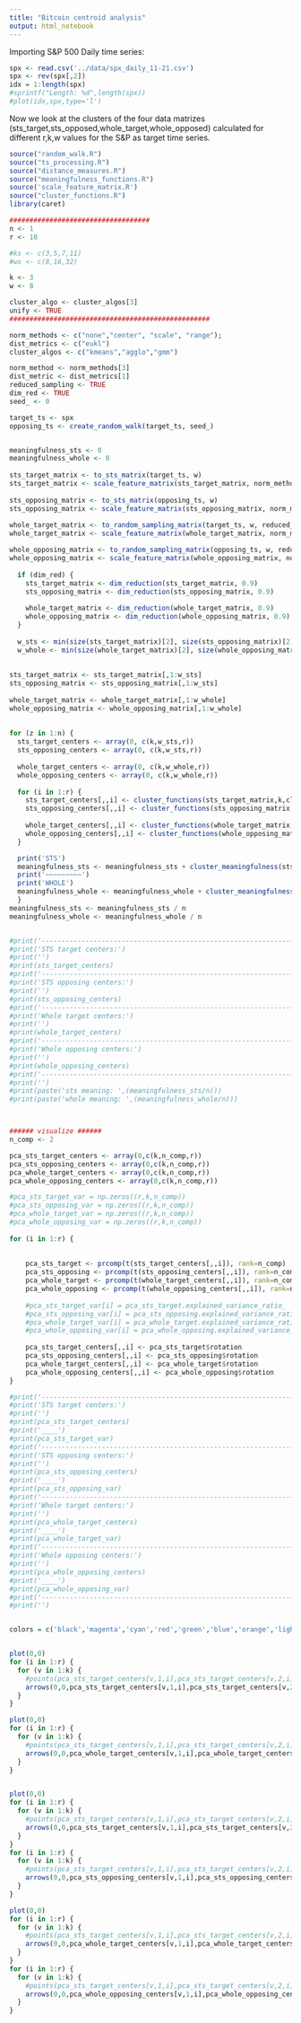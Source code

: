 ```yaml
---
title: "Bitcoin centroid analysis"
output: html_notebook
---
```

Importing S&P 500 Daily time series:

```r
spx <- read.csv('../data/spx_daily_11-21.csv')
spx <- rev(spx[,2])
idx = 1:length(spx)
#sprintf("Length: %d",length(spx))
#plot(idx,spx,type='l')
```

Now we look at the clusters of the four data matrizes (sts_target,sts_opposed,whole_target,whole_opposed) calculated for different r,k,w values for the S&P as target time series.
```r
source("random_walk.R")
source("ts_processing.R")
source("distance_measures.R")
source("meaningfulness_functions.R")
source('scale_feature_matrix.R')
source("cluster_functions.R")
library(caret)

###################################
n <- 1
r <- 10

#ks <- c(3,5,7,11)
#ws <- c(8,16,32)

k <- 3
w <- 8

cluster_algo <- cluster_algos[3]
unify <- TRUE
##################################################

norm_methods <- c("none","center", "scale", "range");
dist_metrics <- c("eukl")
cluster_algos <- c("kmeans","agglo","gmm")

norm_method <- norm_methods[3]
dist_metric <- dist_metrics[1]
reduced_sampling <- TRUE
dim_red <- TRUE
seed_ <- 0

target_ts <- spx
opposing_ts <- create_random_walk(target_ts, seed_)


meaningfulness_sts <- 0
meaningfulness_whole <- 0
  
sts_target_matrix <- to_sts_matrix(target_ts, w)
sts_target_matrix <- scale_feature_matrix(sts_target_matrix, norm_method)
  
sts_opposing_matrix <- to_sts_matrix(opposing_ts, w)
sts_opposing_matrix <- scale_feature_matrix(sts_opposing_matrix, norm_method)
  
whole_target_matrix <- to_random_sampling_matrix(target_ts, w, reduced_sampling, seed_)
whole_target_matrix <- scale_feature_matrix(whole_target_matrix, norm_method)

whole_opposing_matrix <- to_random_sampling_matrix(opposing_ts, w, reduced_sampling, seed_)
whole_opposing_matrix <- scale_feature_matrix(whole_opposing_matrix, norm_method)
  
  if (dim_red) {
    sts_target_matrix <- dim_reduction(sts_target_matrix, 0.9)
    sts_opposing_matrix <- dim_reduction(sts_opposing_matrix, 0.9)
    
    whole_target_matrix <- dim_reduction(whole_target_matrix, 0.9)
    whole_opposing_matrix <- dim_reduction(whole_opposing_matrix, 0.9)
  }
  
  w_sts <- min(size(sts_target_matrix)[2], size(sts_opposing_matrix)[2])
  w_whole <- min(size(whole_target_matrix)[2], size(whole_opposing_matrix)[2])
  
  
sts_target_matrix <- sts_target_matrix[,1:w_sts]
sts_opposing_matrix <- sts_opposing_matrix[,1:w_sts]
  
whole_target_matrix <- whole_target_matrix[,1:w_whole]
whole_opposing_matrix <- whole_opposing_matrix[,1:w_whole]
  
  
for (z in 1:n) {
  sts_target_centers <- array(0, c(k,w_sts,r))
  sts_opposing_centers <- array(0, c(k,w_sts,r))
    
  whole_target_centers <- array(0, c(k,w_whole,r))
  whole_opposing_centers <- array(0, c(k,w_whole,r))
    
  for (i in 1:r) {
    sts_target_centers[,,i] <- cluster_functions(sts_target_matrix,k,cluster_algo,unify)
    sts_opposing_centers[,,i] <- cluster_functions(sts_opposing_matrix,k,cluster_algo,unify)
      
    whole_target_centers[,,i] <- cluster_functions(whole_target_matrix,k,cluster_algo,unify)
    whole_opposing_centers[,,i] <- cluster_functions(whole_opposing_matrix,k,cluster_algo,unify)
  }

  print('STS')  
  meaningfulness_sts <- meaningfulness_sts + cluster_meaningfulness(sts_target_centers, sts_opposing_centers, dist_metric)
  print('~~~~~~~~~')
  print('WHOLE')
  meaningfulness_whole <- meaningfulness_whole + cluster_meaningfulness(whole_target_centers, whole_opposing_centers, dist_metric)
  }
meaningfulness_sts <- meaningfulness_sts / n
meaningfulness_whole <- meaningfulness_whole / n


#print('--------------------------------------------------------------------------')    
#print('STS target centers:')
#print('')
#print(sts_target_centers)
#print('--------------------------------------------------------------------------')
#print('STS opposing centers:')
#print('')
#print(sts_opposing_centers)
#print('--------------------------------------------------------------------------')
#print('Whole target centers:')
#print('')
#print(whole_target_centers)
#print('--------------------------------------------------------------------------')
#print('Whole opposing centers:')
#print('')
#print(whole_opposing_centers)
#print('--------------------------------------------------------------------------')
#print('')
#print(paste('sts meaning: ',(meaningfulness_sts/n)))
#print(paste('whole meaning: ',(meaningfulness_whole/n)))



###### visualize ######
n_comp <- 2

pca_sts_target_centers <- array(0,c(k,n_comp,r))
pca_sts_opposing_centers <- array(0,c(k,n_comp,r))
pca_whole_target_centers <- array(0,c(k,n_comp,r))
pca_whole_opposing_centers <- array(0,c(k,n_comp,r))

#pca_sts_target_var = np.zeros((r,k,n_comp))
#pca_sts_opposing_var = np.zeros((r,k,n_comp))
#pca_whole_target_var = np.zeros((r,k,n_comp))
#pca_whole_opposing_var = np.zeros((r,k,n_comp))
    
for (i in 1:r) {
  
  
    pca_sts_target <- prcomp(t(sts_target_centers[,,i]), rank=n_comp)
    pca_sts_opposing <- prcomp(t(sts_opposing_centers[,,i]), rank=n_comp)
    pca_whole_target <- prcomp(t(whole_target_centers[,,i]), rank=n_comp)
    pca_whole_opposing <- prcomp(t(whole_opposing_centers[,,i]), rank=n_comp)
    
    #pca_sts_target_var[i] = pca_sts_target.explained_variance_ratio_
    #pca_sts_opposing_var[i] = pca_sts_opposing.explained_variance_ratio_
    #pca_whole_target_var[i] = pca_whole_target.explained_variance_ratio_
    #pca_whole_opposing_var[i] = pca_whole_opposing.explained_variance_ratio_
       
    pca_sts_target_centers[,,i] <- pca_sts_target$rotation
    pca_sts_opposing_centers[,,i] <- pca_sts_opposing$rotation
    pca_whole_target_centers[,,i] <- pca_whole_target$rotation
    pca_whole_opposing_centers[,,i] <- pca_whole_opposing$rotation
}

#print('--------------------------------------------------------------------------')    
#print('STS target centers:')
#print('')
#print(pca_sts_target_centers)
#print('____')
#print(pca_sts_target_var)
#print('--------------------------------------------------------------------------')
#print('STS opposing centers:')
#print('')
#print(pca_sts_opposing_centers)
#print('____')
#print(pca_sts_opposing_var)
#print('--------------------------------------------------------------------------')
#print('Whole target centers:')
#print('')
#print(pca_whole_target_centers)
#print('____')
#print(pca_whole_target_var)
#print('--------------------------------------------------------------------------')
#print('Whole opposing centers:')
#print('')
#print(pca_whole_opposing_centers)
#print('____')
#print(pca_whole_opposing_var)
#print('--------------------------------------------------------------------------')
#print('')


colors = c('black','magenta','cyan','red','green','blue','orange','lightblue','pink','purple')


plot(0,0)
for (i in 1:r) {
  for (v in 1:k) {
    #points(pca_sts_target_centers[v,1,i],pca_sts_target_centers[v,2,i])
    arrows(0,0,pca_sts_target_centers[v,1,i],pca_sts_target_centers[v,2,i], col = colors[i])
  }
}

plot(0,0)
for (i in 1:r) {
  for (v in 1:k) {
    #points(pca_sts_target_centers[v,1,i],pca_sts_target_centers[v,2,i])
    arrows(0,0,pca_whole_target_centers[v,1,i],pca_whole_target_centers[v,2,i], col = colors[i])
  }
}


plot(0,0)
for (i in 1:r) {
  for (v in 1:k) {
    #points(pca_sts_target_centers[v,1,i],pca_sts_target_centers[v,2,i])
    arrows(0,0,pca_sts_target_centers[v,1,i],pca_sts_target_centers[v,2,i], col = 'black')
  }
}
for (i in 1:r) {
  for (v in 1:k) {
    #points(pca_sts_target_centers[v,1,i],pca_sts_target_centers[v,2,i])
    arrows(0,0,pca_sts_opposing_centers[v,1,i],pca_sts_opposing_centers[v,2,i], col = 'red')
  }
}

plot(0,0)
for (i in 1:r) {
  for (v in 1:k) {
    #points(pca_sts_target_centers[v,1,i],pca_sts_target_centers[v,2,i])
    arrows(0,0,pca_whole_target_centers[v,1,i],pca_whole_target_centers[v,2,i], col = 'black')
  }
}
for (i in 1:r) {
  for (v in 1:k) {
    #points(pca_sts_target_centers[v,1,i],pca_sts_target_centers[v,2,i])
    arrows(0,0,pca_whole_opposing_centers[v,1,i],pca_whole_opposing_centers[v,2,i], col = 'red')
  }
}
```